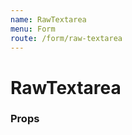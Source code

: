 ```yaml
---
name: RawTextarea
menu: Form
route: /form/raw-textarea
---
```



# RawTextarea

<Playground>
  <Box row align="space-between" maxWidth="500px">
    <Label field="demo" title="Personal Bio" supportingText="Is your life a meme?">
      <RawTextarea
        name="bio"
        placeholder="Tell us about yourself..."
        rows={5}
        cols={50}
      />
    </Label>
  </Box>
</Playground>

### Props

<Props of={RawTextarea} />
